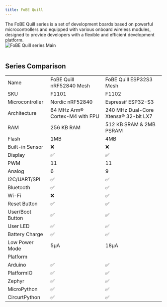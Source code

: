 ```yaml
---
title: FoBE Quill
---
```



<div style={{ display: 'flex', alignItems: 'center', flexWrap: 'wrap' }}>
  <div style={{ flex: 1, minWidth: '220px' }}>
    The FoBE Quill series is a set of development boards based on powerful microcontrollers and equipped with various onboard wireless modules, designed to provide developers with a flexible and efficient development platform.
  </div>
  <div style={{ flex: 1, minWidth: '300px', textAlign: 'center' }}>
    <img src="/img/products/quill-series.main.png" alt="FoBE Quill series Main" style={{ width: '80%', height: 'auto', borderRadius: '10px', maxWidth: '600px' }} />
  </div>
</div>

<br/>

## Series Comparison
<table style={{ width: '100%'}}>
    <tbody>
        <tr>
            <td>Name</td>
            <td style={{ fontWeight: 'bold' }} >
              <Link to="/product/f1101">FoBE Quill nRF52840 Mesh</Link>
            </td>
            <td style={{ fontWeight: 'bold' }} >
              <Link to="/product/f1102">FoBE Quill ESP32S3 Mesh</Link>
            </td>
        </tr>
        <tr>
            <td>SKU</td>
            <td>F1101</td>
            <td>F1102</td>
        </tr>
        <tr>
            <td>Microcontroller</td>
            <td>Nordic nRF52840</td>
            <td>Espressif ESP32-S3</td>
        </tr>
        <tr>
        <td>Architecture</td>
        <td>64 MHz Arm® Cortex-M4 with FPU</td>
        <td>240 MHz Dual-Core Xtensa® 32-bit LX7</td>
        </tr>
        <tr>
            <td>RAM</td>
            <td>256 KB RAM</td>
            <td>512 KB SRAM & 2MB PSRAM</td>
        </tr>
        <tr>
            <td>Flash</td>
            <td>1MB</td>
            <td>4MB</td>
        </tr>
        <tr>
            <td>Built-in Sensor</td>
            <td>❌</td>
            <td>❌</td>
        </tr>
        <tr>
            <td>Display</td>
            <td>✅</td>
            <td>✅</td>
        </tr>
        <tr>
            <td>PWM</td>
            <td>11</td>
            <td>11</td>
        </tr>
        <tr>
            <td>Analog</td>
            <td>6</td>
            <td>9</td>
        </tr>
        <tr>
            <td>I2C/UART/SPI</td>
            <td>✅</td>
            <td>✅</td>
        </tr>
        <tr>
            <td>Bluetooth</td>
            <td>✅</td>
            <td>✅</td>
        </tr>
        <tr>
            <td>Wi-Fi</td>
            <td>❌</td>
            <td>✅</td>
        </tr>
        <tr>
            <td>Reset Button</td>
            <td>✅</td>
            <td>✅</td>
        </tr>
        <tr>
            <td>User/Boot Button</td>
            <td>✅</td>
            <td>✅</td>
        </tr>
        <tr>
            <td>User LED</td>
            <td>✅</td>
            <td>✅</td>
        </tr>
        <tr>
            <td>Battery Charge</td>
            <td>✅</td>
            <td>✅</td>
        </tr>
        <tr>
            <td>Low Power Mode</td>
            <td>5μA</td>
            <td>18μA</td>
        </tr>
        <tr>
            <td colspan="3">Platform</td>
        </tr>
        <tr>
            <td>Arduino</td>
            <td>✅</td>
            <td>✅</td>
        </tr>
        <tr>
            <td>PlatformIO</td>
            <td>✅</td>
            <td>✅</td>
        </tr>
        <tr>
            <td>Zephyr</td>
            <td>✅</td>
            <td>✅</td>
        </tr>
        <tr>
            <td>MicroPython</td>
            <td>✅</td>
            <td>✅</td>
        </tr>
        <tr>
            <td>CircurtPython</td>
            <td>✅</td>
            <td>✅</td>
        </tr>
    </tbody>
</table>